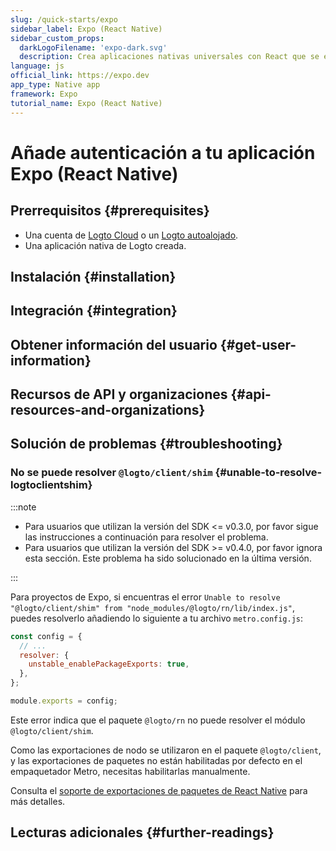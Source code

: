 ```yaml
---
slug: /quick-starts/expo
sidebar_label: Expo (React Native)
sidebar_custom_props:
  darkLogoFilename: 'expo-dark.svg'
  description: Crea aplicaciones nativas universales con React que se ejecutan en Android, iOS y la web.
language: js
official_link: https://expo.dev
app_type: Native app
framework: Expo
tutorial_name: Expo (React Native)
---
```




# Añade autenticación a tu aplicación Expo (React Native)

<GuideTip />

## Prerrequisitos \{#prerequisites}

- Una cuenta de [Logto Cloud](https://cloud.logto.io) o un [Logto autoalojado](/introduction/set-up-logto-oss).
- Una aplicación nativa de Logto creada.

## Instalación \{#installation}

<Installation />

## Integración \{#integration}

<Integration />

## Obtener información del usuario \{#get-user-information}

<GetUserInformation />

## Recursos de API y organizaciones \{#api-resources-and-organizations}

<ApiResources />

## Solución de problemas \{#troubleshooting}

### No se puede resolver `@logto/client/shim` \{#unable-to-resolve-logtoclientshim}

:::note

- Para usuarios que utilizan la versión del SDK \<= v0.3.0, por favor sigue las instrucciones a continuación para resolver el problema.
- Para usuarios que utilizan la versión del SDK \>= v0.4.0, por favor ignora esta sección. Este problema ha sido solucionado en la última versión.

:::

Para proyectos de Expo, si encuentras el error `Unable to resolve "@logto/client/shim" from "node_modules/@logto/rn/lib/index.js"`, puedes resolverlo añadiendo lo siguiente a tu archivo `metro.config.js`:

```js title="metro.config.js"
const config = {
  // ...
  resolver: {
    unstable_enablePackageExports: true,
  },
};

module.exports = config;
```

Este error indica que el paquete `@logto/rn` no puede resolver el módulo `@logto/client/shim`.

Como las exportaciones de nodo se utilizaron en el paquete `@logto/client`, y las exportaciones de paquetes no están habilitadas por defecto en el empaquetador Metro, necesitas habilitarlas manualmente.

Consulta el [soporte de exportaciones de paquetes de React Native](https://reactnative.dev/blog/2023/06/21/package-exports-support#enabling-package-exports-beta) para más detalles.

## Lecturas adicionales \{#further-readings}

<FurtherReadings />
